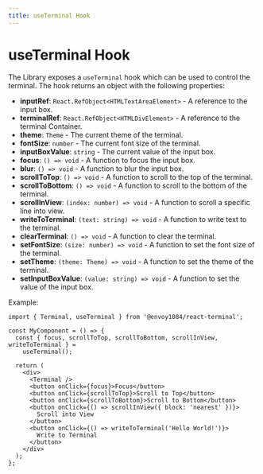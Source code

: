 ```yaml
---
title: useTerminal Hook
---
```


# useTerminal Hook

The Library exposes a `useTerminal` hook which can be used to control the terminal. The hook returns an object with the following properties:

- **inputRef**: `React.RefObject<HTMLTextAreaElement>` - A reference to the input box.
- **terminalRef**: `React.RefObject<HTMLDivElement>` - A reference to the terminal Container.
- **theme**: `Theme` - The current theme of the terminal.
- **fontSize**: `number` - The current font size of the terminal.
- **inputBoxValue**: `string` - The current value of the input box.
- **focus**: `() => void` - A function to focus the input box.
- **blur**: `() => void` - A function to blur the input box.
- **scrollToTop**: `() => void` - A function to scroll to the top of the terminal.
- **scrollToBottom**: `() => void` - A function to scroll to the bottom of the terminal.
- **scrollInView**: `(index: number) => void` - A function to scroll a specific line into view.
- **writeToTerminal**: `(text: string) => void` - A function to write text to the terminal.
- **clearTerminal**: `() => void` - A function to clear the terminal.
- **setFontSize**: `(size: number) => void` - A function to set the font size of the terminal.
- **setTheme**: `(theme: Theme) => void` - A function to set the theme of the terminal.
- **setInputBoxValue**: `(value: string) => void` - A function to set the value of the input box.

Example:

```tsx
import { Terminal, useTerminal } from '@envoy1084/react-terminal';

const MyComponent = () => {
  const { focus, scrollToTop, scrollToBottom, scrollInView, writeToTerminal } =
    useTerminal();

  return (
    <div>
      <Terminal />
      <button onClick={focus}>Focus</button>
      <button onClick={scrollToTop}>Scroll to Top</button>
      <button onClick={scrollToBottom}>Scroll to Bottom</button>
      <button onClick={() => scrollInView({ block: 'nearest' })}>
        Scroll into View
      </button>
      <button onClick={() => writeToTerminal('Hello World!')}>
        Write to Terminal
      </button>
    </div>
  );
};
```
